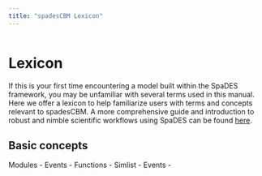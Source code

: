 ```yaml
---
title: "spadesCBM Lexicon"
---
```

```r
```

# Lexicon
If this is your first time encountering a model built within the SpaDES framework, you may be unfamiliar with several terms used in this manual. Here we offer a lexicon to help familiarize users with terms and concepts relevant to spadesCBM. A more comprehensive guide and introduction to robust and nimble scientific workflows using SpaDES can be found [here](https://predictiveecology.org/training/_book/).

## Basic concepts
Modules -
Events -
Functions -
Simlist - 
Events -
